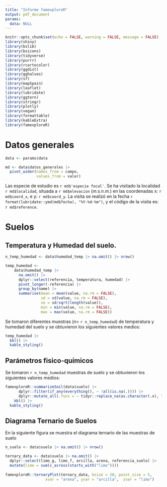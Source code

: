 ```yaml
---
title: "Informe famexploreR"
output: pdf_document 
params:
  data: NULL
---
```


```r
knitr::opts_chunk$set(echo = FALSE, warning = FALSE, message = FALSE)
library(shiny)
library(bslib)
library(bsicons)
library(tidyverse)
library(purrr)
library(rcartocolor)
library(ggdist)
library(gghalves)
library(sf)
library(mapSpain)
library(leaflet)
library(lubridate)
library(ggtern)
library(stringr)
library(plotly)
library(vegan)
library(formattable)
library(kableExtra)
library(famexploreR)
```

# Datos generales 
```r
data <- params$data 

md <- data$datos_generales |> 
  pivot_wider(names_from = campo, 
              values_from = valor)
```

Las especie de estudio es `r md$'especie focal'`. Se ha visitado la localidad `r md$localidad`, situada a `r md$elevacion` (*m.s.n.m.*) en las coordenadas x: `r md$coord_x`, e y: `r md$coord_y`. La visita se realizó en la fecha `r format(lubridate::ymd(md$fecha), "%Y-%d-%m")`, y el código de la visita es: `r md$reference`. 

# Suelos 
## Temperatura y Humedad del suelo.

```r
n_temp_humedad <- data$humedad_temp |> na.omit() |> nrow()

temp_humedad <-  
    data$humedad_temp |> 
      na.omit() |> 
      dplyr::select(referencia, temperatura, humedad) |> 
      pivot_longer(-referencia) |> 
      group_by(name) |> 
      summarise(mean = mean(value, na.rm = FALSE), 
                sd = sd(value, na.rm = FALSE),
                se = sd/sqrt(length(value)), 
                min = min(value, na.rm = FALSE),
                max = max(value, na.rm = FALSE))
```

Se tomaron diferentes muestras (*n=* `r n_temp_humedad`) de temperatura y humedad del suelo y se obtuvieron los siguientes valores medios: 

```r
temp_humedad |> 
  kbl() |> 
  kable_styling()
```

## Parámetros fisico-químicos
Se tomaron `r n_temp_humedad` muestras de suelo y se obtuvieron los siguientes valores medios: 

```r
famexploreR::summarizeSoil(data$suelo) |> 
      dplyr::filter(if_any(everything(), ~ !all(is.na(.)))) |> 
      dplyr::mutate_all(.funs = ~ tidyr::replace_na(as.character(.x), "")) |>
    kbl() |> 
  kable_styling()
```





## Diagrama Ternario de Suelos 
En la siguiente figura se muestra el diagrama ternario de las muestras de suelo

```r
n_suelo <- data$suelo |> na.omit() |> nrow() 

ternary_data <- data$suelo |> na.omit() |> 
  dplyr::select(limo_g, limo_f, arcilla, arena, referencia_suelo) |> 
  mutate(limo = sum(c_across(starts_with("limo"))))
  
famexploreR::ternaryPlot(ternary_data, bsize = 20, point_size = 5,
                  xvar = "arena", yvar = "arcilla",  zvar = "limo") 
  
```






